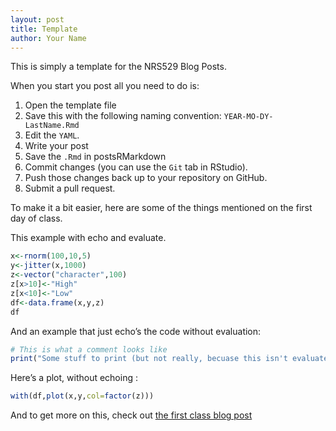 ```yaml
---
layout: post
title: Template
author: Your Name
---
```


This is simply a template for the NRS529 Blog Posts.  

When you start you post all you need to do is:

1. Open the template file
2. Save this with the following naming convention: `YEAR-MO-DY-LastName.Rmd`
3. Edit the `YAML`.
4. Write your post
5. Save the `.Rmd` in postsRMarkdown
6. Commit changes (you can use the `Git` tab in RStudio).
7. Push those changes back up to your repository on GitHub.
8. Submit a pull request.

To make it a bit easier, here are some of the things mentioned on the first day of class.

This example with echo and evaluate.

```r
x<-rnorm(100,10,5)
y<-jitter(x,1000)
z<-vector("character",100)
z[x>10]<-"High"
z[x<10]<-"Low"
df<-data.frame(x,y,z)
df
```

And an example that just echo's the code without evaluation:

```r
# This is what a comment looks like
print("Some stuff to print (but not really, becuase this isn't evaluated!")
```

Here's a plot, without echoing :

```r
with(df,plot(x,y,col=factor(z)))
```

And to get more on this, check out [the first class blog post](http://scicomp2014.edc.uri.edu/posts/2014-01-27-Hollister.html)

